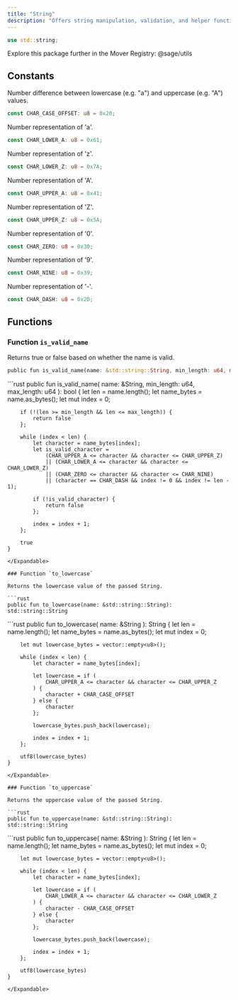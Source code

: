 ```yaml
---
title: "String"
description: "Offers string manipulation, validation, and helper functions used across packages."
---
```


```rust
use std::string;
```

<Tip>
  Explore this package further in the Mover Registry: @sage/utils
</Tip>

## Constants

Number difference between lowercase (e.g. "a") and uppercase (e.g. "A") values.

```rust
const CHAR_CASE_OFFSET: u8 = 0x20;
```

Number representation of 'a'.

```rust
const CHAR_LOWER_A: u8 = 0x61;
```

Number representation of 'z'.

```rust
const CHAR_LOWER_Z: u8 = 0x7A;
```

Number representation of 'A'.

```rust
const CHAR_UPPER_A: u8 = 0x41;
```

Number representation of 'Z'.

```rust
const CHAR_UPPER_Z: u8 = 0x5A;
```

Number representation of '0'.

```rust
const CHAR_ZERO: u8 = 0x30;
```

Number representation of '9'.

```rust
const CHAR_NINE: u8 = 0x39;
```

Number representation of '-'.

```rust
const CHAR_DASH: u8 = 0x2D;
```

## Functions

### Function `is_valid_name`

Returns true or false based on whether the name is valid.

```rust
public fun is_valid_name(name: &std::string::String, min_length: u64, max_length: u64): bool
```

<Expandable title="Implementation">
  ```rust
    public fun is_valid_name(
        name: &String,
        min_length: u64,
        max_length: u64
    ): bool {
        let len = name.length();
        let name_bytes = name.as_bytes();
        let mut index = 0;
  
        if (!(len >= min_length && len <= max_length)) {
            return false
        };
  
        while (index < len) {
            let character = name_bytes[index];
            let is_valid_character =
                (CHAR_UPPER_A <= character && character <= CHAR_UPPER_Z)
                || (CHAR_LOWER_A <= character && character <= CHAR_LOWER_Z)
                || (CHAR_ZERO <= character && character <= CHAR_NINE)
                || (character == CHAR_DASH && index != 0 && index != len - 1);
  
            if (!is_valid_character) {
                return false
            };
  
            index = index + 1;
        };
  
        true
    }
  ```
</Expandable>

### Function `to_lowercase`

Returns the lowercase value of the passed String.

```rust
public fun to_lowercase(name: &std::string::String): std::string::String
```

<Expandable title="Implementation">
  ```rust
    public fun to_lowercase(
        name: &String
    ): String {
        let len = name.length();
        let name_bytes = name.as_bytes();
        let mut index = 0;
  
        let mut lowercase_bytes = vector::empty<u8>();
  
        while (index < len) {
            let character = name_bytes[index];
  
            let lowercase = if (
                CHAR_UPPER_A <= character && character <= CHAR_UPPER_Z
            ) {
                character + CHAR_CASE_OFFSET
            } else {
                character
            };
  
            lowercase_bytes.push_back(lowercase);
  
            index = index + 1;
        };
  
        utf8(lowercase_bytes)
    }
  ```
</Expandable>

### Function `to_uppercase`

Returns the uppercase value of the passed String.

```rust
public fun to_uppercase(name: &std::string::String): std::string::String
```

<Expandable title="Implementation">
  ```rust
    public fun to_uppercase(
        name: &String
    ): String {
        let len = name.length();
        let name_bytes = name.as_bytes();
        let mut index = 0;
  
        let mut lowercase_bytes = vector::empty<u8>();
  
        while (index < len) {
            let character = name_bytes[index];
  
            let lowercase = if (
                CHAR_LOWER_A <= character && character <= CHAR_LOWER_Z
            ) {
                character - CHAR_CASE_OFFSET
            } else {
                character
            };
  
            lowercase_bytes.push_back(lowercase);
  
            index = index + 1;
        };
  
        utf8(lowercase_bytes)
    }
  ```
</Expandable>
